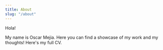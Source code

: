 ```yaml
---
title: About
slug: "/about"
---
```




Hola!

My name is <ColorLink>Oscar Mejia</ColorLink>. Here you can find a showcase of my work and my thoughts! Here's my full CV.
